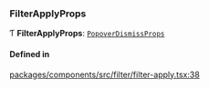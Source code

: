 ### FilterApplyProps

Ƭ **FilterApplyProps**: [`PopoverDismissProps`](/components/popover-dismiss/props.md)

#### Defined in

[packages/components/src/filter/filter-apply.tsx:38](https://github.com/vtex/shoreline/blob/bf9009f50/packages/components/src/filter/filter-apply.tsx#L38)
